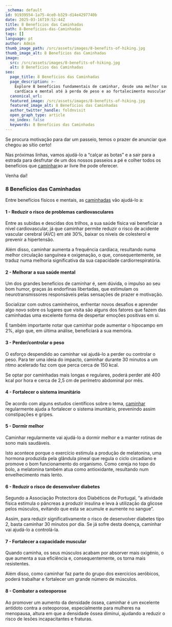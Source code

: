 ```yaml
---
_schema: default
id: 91939554-1a75-4ce0-b329-d14e4297740b
date: 2025-03-16T19:52:44Z
title: 8 Benefícios das Caminhadas
path: 8-Beneficios-das-Caminhadas
tags: []
language: pt
author: Admin
thumb_image_path: /src/assets/images/8-benefits-of-hiking.jpg
thumb_image_alt: 8 Benefícios das Caminhadas
image:
  src: /src/assets/images/8-benefits-of-hiking.jpg
  alt: 8 Benefícios das Caminhadas
seo:
  page_title: 8 Benefícios das Caminhadas
  page_description: >-
    Explore 8 benefícios fundamentais de caminhar, desde uma melhor saúde
    cardíaca e mental até à perda de peso e ao fortalecimento muscular.
  canonical_url:
  featured_image: /src/assets/images/8-benefits-of-hiking.jpg
  featured_image_alt: 8 Benefícios das Caminhadas
  author_twitter_handle: foldnvisit
  open_graph_type: article
  no_index: false
  keywords: 8 Benefícios das Caminhadas
---
```


Se procura motivação para dar um passeio, temos o prazer de anunciar que chegou
ao sítio certo!

Nas próximas linhas, vamos ajudá-lo a “calçar as botas” e a sair para a estrada
para desfrutar de um dos nossos passeios a pé e colher todos os benefícios que
[caminhar](https://topwalkingtoursportugal.com/pt/)ao ar livre lhe pode
oferecer.

Venha daí!

### **8 Benefícios das Caminhadas**

Entre benefícios físicos e mentais, as
[caminhadas](https://topwalkingtoursportugal.com/pt/) vão ajudá-lo a:

#### **1 - Reduzir o risco de problemas cardiovasculares**

Entre as subidas e descidas dos trilhos, a sua saúde física vai beneficiar a
nível cardiovascular, já que caminhar permite reduzir o risco de acidente
vascular cerebral (AVC) em até 30%, baixar os níveis de colesterol e prevenir a
hipertensão.

Além disso, caminhar aumenta a frequência cardíaca, resultando numa melhor
circulação sanguínea e oxigenação, o que, consequentemente, se traduz numa
melhoria significativa da sua capacidade cardiorrespiratória.

#### **2 - Melhorar a sua saúde mental**

Um dos grandes benefícios de caminhar é, sem dúvida, o impulso ao seu bom humor,
graças às endorfinas libertadas, que estimulam os neurotransmissores
responsáveis pelas sensações de prazer e motivação.

Socializar com outros caminheiros, enfrentar novos desafios e aprender algo novo
sobre os lugares que visita são alguns dos fatores que fazem das caminhadas uma
excelente forma de despertar emoções positivas em si.

É também importante notar que caminhar pode aumentar o hipocampo em 2%, algo
que, em última análise, beneficiará a sua memória.

#### **3 - Perder/controlar o peso**

O esforço despendido ao caminhar vai ajudá-lo a perder ou controlar o peso. Para
ter uma ideia do impacto, caminhar durante 30 minutos a um ritmo acelerado faz
com que perca cerca de 150 kcal.

Se optar por caminhadas mais longas e regulares, poderá perder até 400 kcal por
hora e cerca de 2,5 cm de perímetro abdominal por mês.

#### **4 - Fortalecer o sistema imunitário**

De acordo com alguns estudos científicos sobre o tema,
[caminhar](https://topwalkingtoursportugal.com/pt/) regularmente ajuda a
fortalecer o sistema imunitário, prevenindo assim constipações e gripes.

#### **5 - Dormir melhor**

Caminhar regularmente vai ajudá-lo a dormir melhor e a manter rotinas de sono
mais saudáveis.

Isto acontece porque o exercício estimula a produção de melatonina, uma hormona
produzida pela glândula pineal que regula o ciclo circadiano e promove o bom
funcionamento do organismo. Como cereja no topo do bolo, a melatonina também
atua como antioxidante, resultando num envelhecimento mais lento.

#### **6 - Reduzir o risco de desenvolver diabetes**

Segundo a Associação Protectora dos Diabéticos de Portugal, “a atividade física
estimula o pâncreas a produzir insulina e leva à utilização da glicose pelos
músculos, evitando que esta se acumule e aumente no sangue”.

Assim, para reduzir significativamente o risco de desenvolver diabetes tipo 2,
basta caminhar 30 minutos por dia. Se já sofre desta doença, caminhar vai
ajudá-lo a controlá-la.

#### **7 - Fortalecer a capacidade muscular**

Quando caminha, os seus músculos acabam por absorver mais oxigénio, o que
aumenta a sua eficiência e, consequentemente, os torna mais resistentes.

Além disso, como caminhar faz parte do grupo dos exercícios aeróbicos, poderá
trabalhar e fortalecer um grande número de músculos.

#### **8 - Combater a osteoporose**

Ao promover um aumento da densidade óssea, caminhar é um excelente antídoto
contra a osteoporose, especialmente para mulheres na menopausa, altura em que a
densidade óssea diminui, ajudando a reduzir o risco de lesões incapacitantes e
fraturas.
